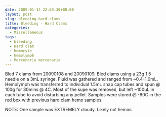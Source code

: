 ```yaml
---
date: 2009-01-14 22:59:30+00:00
layout: post
slug: bleeding-hard-clams
title: Bleeding - Hard Clams
categories:
  - Miscellaneous
tags:
  - bleeding
  - Hard clam
  - hemocyte
  - hemolymph
  - Mercenaria mercenaria
---
```


Bled 7 clams from 20090108 and 20090109. Bled clams using a 23g 1.5 needle on a 3mL syringe. Fluid was gathered and ranged from ~0.4-1.0mL. Hemolymph was transferred to individual 1.5mL snap cap tubes and spun @ 100g for 30mins @ 4C. Most of the supe was removed, but left ~100uL in each tube to avoid disturbing any pellet. Samples were stored @ -80C in the red box with previous hard clam hemo samples.

NOTE: One sample was EXTREMELY cloudy. Likely not hemos.
